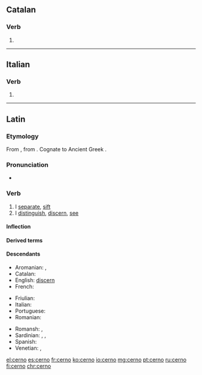 ==Catalan==

===Verb===
{{head|ca|verb form}}

# {{ca-verb form of|p=1|n=sg|t=pres|m=ind|cerndre}}

----

==Italian==

===Verb===
{{head|it|verb form}}

# {{inflection of|cernere||1|s|pres|indc|lang=it}}

----

==Latin==

===Etymology===
From {{der|la|itc-pro|*krinō}}, from {{der|la|ine-pro|*krey-}}. Cognate to Ancient Greek {{m|grc|κρίνω}}.

===Pronunciation===
* {{la-pronunc|cernō}}

===Verb===
{{la-verb|cernō|cernere|crēvī|crētum|conj=3}}

# I [[separate]], [[sift]]
# I [[distinguish]], [[discern]], [[see]]

====Inflection====
{{la-conj-3rd|cern|crēv|crēt}}

====Derived terms====
{{der3|{{l|la|concernō}}
|{{l|la|dēcernō}}
|{{l|la|discernō}}
|{{l|la|excernō}}
|{{l|la|incernō}}
|{{l|la|sēcernō}}
|{{l|la|certus}}}}

====Descendants====
{{top3}}
* Aromanian: {{l|rup|ntsernu}}, {{l|rup|ntsearniri}}
* Catalan: {{l|ca|cerndre}}
* English: [[discern]]
* French: {{l|fr|cerner}}
{{mid3}}
* Friulian: {{l|fur|cerni}}
* Italian: {{l|it|cernere}}
* Portuguese: {{l|pt|cernir}}
* Romanian: {{l|ro|cerne}}
{{mid3}}
* Romansh: {{l|rm|tscherner}}, {{l|rm|tscharner}}
* Sardinian: {{l|sc|cèrri}}, {{l|sc|cèrriri}}, {{l|sc|chèrrere}}
* Spanish: {{l|es|cerner}}
* Venetian: {{l|vec|sernìr}}, {{l|vec|sèrner}}
{{bottom}}

[[el:cerno]]
[[es:cerno]]
[[fr:cerno]]
[[ko:cerno]]
[[io:cerno]]
[[mg:cerno]]
[[pt:cerno]]
[[ru:cerno]]
[[fi:cerno]]
[[chr:cerno]]